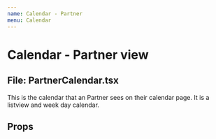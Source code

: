 ```yaml
---
name: Calendar - Partner
menu: Calendar
---
```



# Calendar - Partner view
## File: PartnerCalendar.tsx

This is the calendar that an Partner sees on their calendar page. It is a listview and week day calendar.

## Props

<Props of={PartnerCalendar} />
